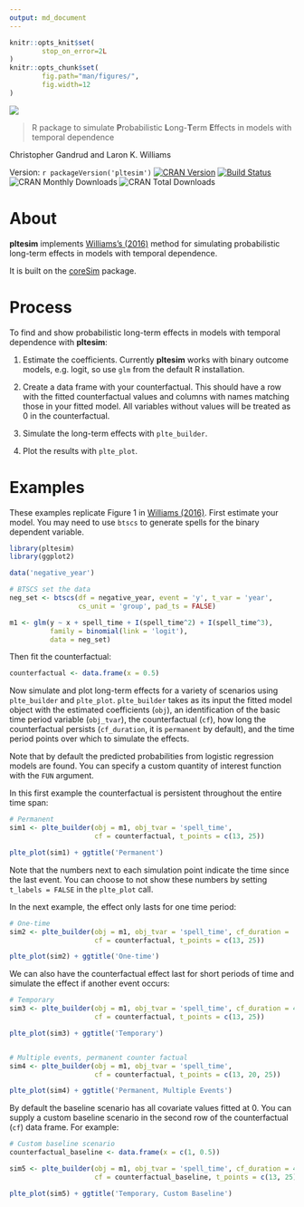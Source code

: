 ```yaml
---
output: md_document
---
```


<!-- README.md is generated from README.Rmd. Please edit that file -->

```r
knitr::opts_knit$set(
        stop_on_error=2L
)
knitr::opts_chunk$set(
        fig.path="man/figures/",
        fig.width=12
)
```


![](man/figures/pltesim_logo_annimation.gif)

> R package to simulate **P**robabilistic **L**ong-**T**erm **E**ffects in models with temporal dependence

Christopher Gandrud and Laron K. Williams

Version: `r packageVersion('pltesim')` [![CRAN Version](http://www.r-pkg.org/badges/version/pltesim)](https://CRAN.R-project.org/package=pltesim)
[![Build Status](https://travis-ci.org/christophergandrud/pltesim.svg?branch=master)](https://travis-ci.org/christophergandrud/pltesim)
![CRAN Monthly Downloads](http://cranlogs.r-pkg.org/badges/last-month/pltesim)
![CRAN Total Downloads](http://cranlogs.r-pkg.org/badges/grand-total/pltesim)

# About

**pltesim** implements [Williams's (2016)](http://pan.oxfordjournals.org/content/24/2/243) method for simulating probabilistic long-term effects in models with temporal dependence. 

It is built on the [coreSim](https://github.com/christophergandrud/coreSim) 
package.

# Process

To find and show probabilistic long-term effects in models with temporal dependence with **pltesim**:

1. Estimate the coefficients. Currently **pltesim** works with
binary outcome models, e.g. logit, so use `glm` from the default R installation.

2. Create a data frame with your counterfactual. This should have a row with the fitted counterfactual values and columns with names matching those in your fitted model. All variables without values will be treated as 0 in the counterfactual.

3. Simulate the long-term effects with `plte_builder`. 

4. Plot the results with `plte_plot`.

# Examples 

These examples replicate Figure 1 in [Williams (2016)](http://pan.oxfordjournals.org/content/24/2/243). First estimate your model. You may need to use `btscs` to generate spells for the binary dependent variable. 

```r
library(pltesim)
library(ggplot2)

data('negative_year')

# BTSCS set the data
neg_set <- btscs(df = negative_year, event = 'y', t_var = 'year',
                 cs_unit = 'group', pad_ts = FALSE)

m1 <- glm(y ~ x + spell_time + I(spell_time^2) + I(spell_time^3),
          family = binomial(link = 'logit'),
          data = neg_set)
```

Then fit the counterfactual:

```r
counterfactual <- data.frame(x = 0.5)
```

Now simulate and plot long-term effects for a variety of scenarios using `plte_builder` and `plte_plot`. `plte_builder` takes as its input the fitted model object with the estimated coefficients (`obj`), an identification of the basic time period variable (`obj_tvar`), the counterfactual (`cf`), how long the counterfactual persists (`cf_duration`, it is `permanent` by default), and the time period points over which to simulate the effects. 

Note that by default the predicted probabilities from logistic regression models are found. You can specify a custom quantity of interest function with the `FUN` argument. 

In this first example the counterfactual is persistent throughout the entire time span:

```r
# Permanent
sim1 <- plte_builder(obj = m1, obj_tvar = 'spell_time',
                     cf = counterfactual, t_points = c(13, 25))

plte_plot(sim1) + ggtitle('Permanent')
```

Note that the numbers next to each simulation point indicate the time since
the last event. You can choose to not show these numbers by setting `t_labels = FALSE` in the `plte_plot` call.

In the next example, the effect only lasts for one time period:

```r
# One-time
sim2 <- plte_builder(obj = m1, obj_tvar = 'spell_time', cf_duration = 'one-time',
                     cf = counterfactual, t_points = c(13, 25))

plte_plot(sim2) + ggtitle('One-time')
```

We can also have the counterfactual effect last for short periods of time and simulate the effect if another event occurs:

```r
# Temporary
sim3 <- plte_builder(obj = m1, obj_tvar = 'spell_time', cf_duration = 4,
                     cf = counterfactual, t_points = c(13, 25))

plte_plot(sim3) + ggtitle('Temporary')


# Multiple events, permanent counter factual
sim4 <- plte_builder(obj = m1, obj_tvar = 'spell_time',
                     cf = counterfactual, t_points = c(13, 20, 25))

plte_plot(sim4) + ggtitle('Permanent, Multiple Events')
```

By default the baseline scenario has all covariate values fitted at 0. You can supply a custom baseline scenario in the second row of the counterfactual (`cf`) data frame. For example:

```r
# Custom baseline scenario
counterfactual_baseline <- data.frame(x = c(1, 0.5))

sim5 <- plte_builder(obj = m1, obj_tvar = 'spell_time', cf_duration = 4,
                     cf = counterfactual_baseline, t_points = c(13, 25))

plte_plot(sim5) + ggtitle('Temporary, Custom Baseline')
```


